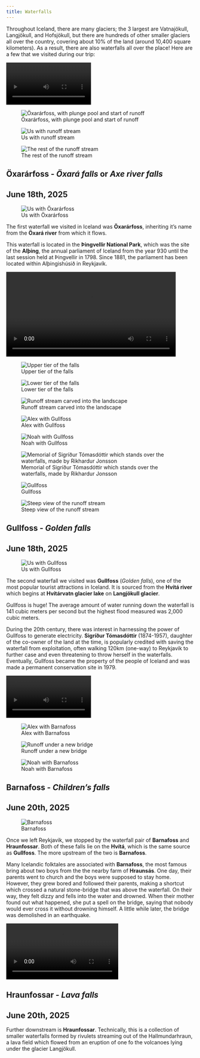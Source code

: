 ```yaml
---
title: Waterfalls
---
```


Throughout Iceland, there are many glaciers; the 3 largest are Vatnajökull, Langjökull, and Hofsjökull, but there are hundreds of other smaller glaciers all over the country, covering about 10% of the land (around 10,400 square kilometers). As a result, there are also waterfalls all over the place! Here are a few that we visited during our trip:

::::{.cr-section}

:::{#cr-oxararfoss_video}

![](static/waterfalls/oxararfoss/video.mp4){fig-align="center" width=45%}

:::

:::{#cr-oxararfoss_collage}

:::: {layout="[[30,40,30,-5]]"}
![Öxarárfoss, with plunge pool and start of runoff](static/waterfalls/oxararfoss/waterfall_3.jpg)

![Us with runoff stream](static/waterfalls/oxararfoss/us_with_stream_4.jpg)

![The rest of the runoff stream](static/waterfalls/oxararfoss/stream_3.jpg)

::::

:::

:::{focus-on="cr-oxararfoss_video"}

# Öxarárfoss - *Öxará falls* or *Axe river falls*

## June 18th, 2025

![Us with Öxarárfoss](static/waterfalls/oxararfoss/us_with_falls_2.jpg)

:::

:::{focus-on="cr-oxararfoss_collage"}

The first waterfall we visited in Iceland was **Öxarárfoss**, inheriting it's name from the **Öxará river** from which it flows.

This waterfall is located in the **Þingvellir National Park**, which was the site of the **Alþing**, the annual parliament of Iceland from the year 930 until the last session held at Þingvellir in 1798. Since 1881, the parliament has been located within Alþingishúsið in Reykjavík.

:::

:::{#cr-gullfoss_video}

![](static/waterfalls/gullfoss/video_2.mp4){fig-align="center" width="90%"}

:::

:::{#cr-gullfoss_collage_1}

:::: {layout="[[50,50,-5],[54,23,23,-5]]"}

![Upper tier of the falls](static/waterfalls/gullfoss/waterfall_top_6.jpg)

![Lower tier of the falls](static/waterfalls/gullfoss/waterfall_tip_2.jpg)

![Runoff stream carved into the landscape](static/waterfalls/gullfoss/runoff_basin_3.jpg)

![Alex with Gullfoss](static/waterfalls/gullfoss/alex_with_falls_2.jpg)

![Noah with Gullfoss](static/waterfalls/gullfoss/noah_with_falls_1.jpg)

::::

:::

:::{#cr-gullfoss_collage_2}

:::: {layout="[[21.5,50.25,28.25,-5]]"}

![Memorial of Sigríður Tómasdóttir which stands over the waterfalls, made by Rikhardur Jonsson](static/waterfalls/gullfoss/sigridur_tomasdottir_2.jpg)

![Gullfoss](static/waterfalls/gullfoss/waterfall_5.jpg)

![Steep view of the runoff stream](static/waterfalls/gullfoss/runoff_stream_11.jpg)

::::

:::

:::{focus-on="cr-gullfoss_video"}

# Gullfoss - *Golden falls*

## June 18th, 2025

![Us with Gullfoss](static/waterfalls/gullfoss/us_with_falls_4.jpg)

:::

:::{focus-on="cr-gullfoss_collage_1"}

The second waterfall we visited was **Gullfoss** (*Golden falls*), one of the most popular tourist attractions in Iceland. It is sourced from the **Hvítá river** which begins at **Hvítárvatn glacier lake** on **Langjökull glacier**.

Gullfoss is huge! The average amount of water running down the waterfall is 141 cubic meters per second but the highest flood measured was 2,000 cubic meters.

:::

:::{focus-on="cr-gullfoss_collage_2"}

During the 20th century, there was interest in harnessing the power of Gullfoss to generate electricity. **Sigríður Tómasdóttir** (1874-1957), daughter of the co-owner of the land at the time, is popularly credited with saving the waterfall from exploitation, often walking 120km (one-way) to Reykjavik to further case and even threatening to throw herself in the waterfalls. Eventually, Gullfoss became the property of the people of Iceland and was made a permanent conservation site in 1979.

:::

:::{#cr-barnafoss_video}

![](static/waterfalls/barnafoss/video_3.mp4){fig-align="center" width="45%"}

:::

:::{#cr-barnafoss_collage}

:::: {layout="[[36.5,27,36.5,-5]]"}

![Alex with Barnafoss](static/waterfalls/barnafoss/alex_with_falls_1.jpg)

![Runoff under a new bridge](static/waterfalls/barnafoss/runoff_3.jpg)

![Noah with Barnafoss](static/waterfalls/barnafoss/noah_with_falls_1.jpg)

::::

:::

:::{focus-on="cr-barnafoss_video"}

# Barnafoss - *Children's falls*

## June 20th, 2025

![Barnafoss](static/waterfalls/barnafoss/waterfall_4.jpg)

:::

:::{focus-on="cr-barnafoss_collage"}

Once we left Reykjavik, we stopped by the waterfall pair of **Barnafoss** and **Hraunfossar**. Both of these falls lie on the **Hvítá**, which is the same source as **Gullfoss**. The more upstream of the two is **Barnafoss**.

Many Icelandic folktales are associated with **Barnafoss**, the most famous bring about two boys from the the nearby farm of **Hraunsás**. One day, their parents went to church and the boys were supposed to stay home. However, they grew bored and followed their parents, making a shortcut which crossed a natural stone-bridge that was above the waterfall. On their way, they felt dizzy and fells into the water and drowned. When their mother found out what happened, she put a spell on the bridge, saying that nobody would ever cross it without drowning himself. A little while later, the bridge was demolished in an earthquake.

:::

:::{#cr-hraunfossar_video}

![](static/waterfalls/hraunfossar/video_1.mp4)

:::

:::{focus-on="cr-hraunfossar_video"}

# Hraunfossar - *Lava falls*

## June 20th, 2025

Further downstream is **Hraunfossar**. Technically, this is a collection of smaller waterfalls formed by rivulets streaming out of the Hallmundarhraun, a lava field which flowed from an eruption of one fo the volcanoes lying under the glacier Langjökull.

:::

<!-- 

:::{#cr-dynjandi_video}

![](static/waterfalls/dynjandi/video_1.mp4)

:::

:::{focus-on="cr-dynjandi_video"}

**Dynjandi**

:::

:::{#cr-misc_waterfalls}

![](static/waterfalls/fossfjordur/PXL_20250622_085435859.jpg)

:::

:::{focus-on="cr-misc_waterfalls"}

**Misc. waterfalls**

:::

Barnafoss

Hraunfossar

Fossfjörður

Misc Dynjandi 1

Misc Dynjandi 2

Misc Dynjandi 3

Hundafoss

Misc Dynjandi 4

Dynjandi

Bunárfoss -->

::::